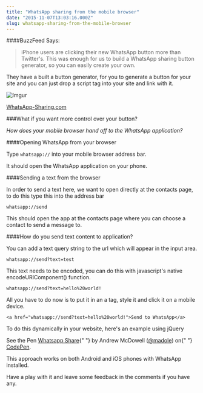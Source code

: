 ```yaml
---
title: "WhatsApp sharing from the mobile browser"
date: "2015-11-07T13:03:16.000Z"
slug: whatsapp-sharing-from-the-mobile-browser
---
```


####BuzzFeed Says:

> iPhone users are clicking their new WhatsApp button more than Twitter's. This was enough for us to build a WhatsApp sharing button generator, so you can easily create your own.

They have a built a button generator, for you to generate a button for your site and you can just drop a script tag into your site and link with it.

![Imgur](https://i.imgur.com/1twQFTnm.png)

[WhatsApp-Sharing.com](https://whatsapp-sharing.com)

###What if you want more control over your button?

_How does your mobile browser hand off to the WhatsApp application?_

####Opening WhatsApp from your browser

Type `whatsapp://` into your mobile browser address bar.

It should open the WhatsApp application on your phone.

####Sending a text from the browser

In order to send a text here, we want to open directly at the contacts page, to do this type this into the address bar

`whatsapp://send`

This should open the app at the contacts page where you can choose a contact to send a message to.

####How do you send text content to application?

You can add a text query string to the url which will appear in the input area.

`whatsapp://send?text=test`

This text needs to be encoded, you can do this with javascript's native encodeURIComponent() function.

`whatsapp://send?text=hello%20world!`

All you have to do now is to put it in an a tag, style it and click it on a mobile device.

`<a href="whatsapp://send?text=hello%20world!">Send to WhatsApp</a>`

To do this dynamically in your website, here's an example using jQuery

<p
  data-height="268"
  data-theme-id="0"
  data-slug-hash="rVzRxE"
  data-default-tab="result"
  data-user="madole"
  class="codepen"
>
  See the Pen <a href="https://codepen.io/madole/pen/rVzRxE/">Whatsapp Share</a>{" "}
  by Andrew McDowell (<a href="https://codepen.io/madole">@madole</a>) on{" "}
  <a href="https://codepen.io">CodePen</a>.
</p>
<script async src="//assets.codepen.io/assets/embed/ei.js"></script>

This approach works on both Android and iOS phones with WhatsApp installed.

Have a play with it and leave some feedback in the comments if you have any.
